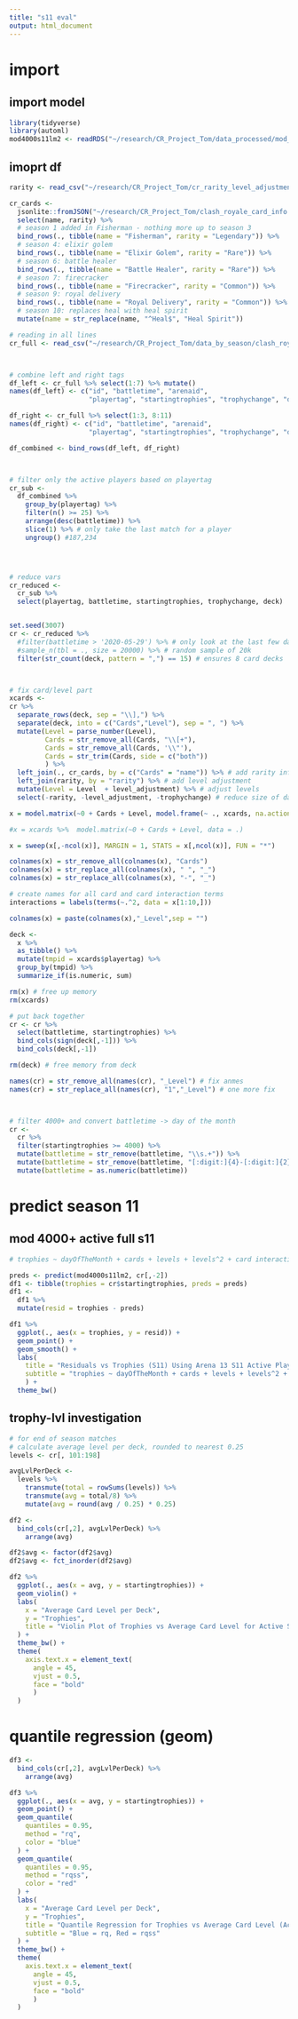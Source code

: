 ```yaml
---
title: "s11 eval"
output: html_document
---
```


# import

## import model
```r
library(tidyverse)
library(automl)
mod4000s11lm2 <- readRDS("~/research/CR_Project_Tom/data_processed/mod_4000_s11_lm_2.rds")
```


## imoprt df
```r
rarity <- read_csv("~/research/CR_Project_Tom/cr_rarity_level_adjustments.csv")

cr_cards <-
  jsonlite::fromJSON("~/research/CR_Project_Tom/clash_royale_card_info.json")$cards %>%
  select(name, rarity) %>%
  # season 1 added in Fisherman - nothing more up to season 3
  bind_rows(., tibble(name = "Fisherman", rarity = "Legendary")) %>%
  # season 4: elixir golem
  bind_rows(., tibble(name = "Elixir Golem", rarity = "Rare")) %>%
  # season 6: battle healer
  bind_rows(., tibble(name = "Battle Healer", rarity = "Rare")) %>%
  # season 7: firecracker
  bind_rows(., tibble(name = "Firecracker", rarity = "Common")) %>%
  # season 9: royal delivery
  bind_rows(., tibble(name = "Royal Delivery", rarity = "Common")) %>%
  # season 10: replaces heal with heal spirit
  mutate(name = str_replace(name, "^Heal$", "Heal Spirit"))

# reading in all lines
cr_full <- read_csv("~/research/CR_Project_Tom/data_by_season/clash_royale_matches_season_11_2020-05-04_to_2020-06-01.csv")



# combine left and right tags
df_left <- cr_full %>% select(1:7) %>% mutate()
names(df_left) <- c("id", "battletime", "arenaid",
                    "playertag", "startingtrophies", "trophychange", "deck")

df_right <- cr_full %>% select(1:3, 8:11)
names(df_right) <- c("id", "battletime", "arenaid",
                    "playertag", "startingtrophies", "trophychange", "deck")

df_combined <- bind_rows(df_left, df_right)



# filter only the active players based on playertag
cr_sub <-
  df_combined %>%
    group_by(playertag) %>%
    filter(n() >= 25) %>%
    arrange(desc(battletime)) %>%
    slice(1) %>% # only take the last match for a player
    ungroup() #187,234




# reduce vars
cr_reduced <-
  cr_sub %>%
  select(playertag, battletime, startingtrophies, trophychange, deck)


set.seed(3007)
cr <- cr_reduced %>%
  #filter(battletime > '2020-05-29') %>% # only look at the last few days in the season
  #sample_n(tbl = ., size = 20000) %>% # random sample of 20k
  filter(str_count(deck, pattern = ",") == 15) # ensures 8 card decks



# fix card/level part
xcards <-
cr %>%  
  separate_rows(deck, sep = "\\],") %>%
  separate(deck, into = c("Cards","Level"), sep = ", ") %>%
  mutate(Level = parse_number(Level),
         Cards = str_remove_all(Cards, "\\[+"),
         Cards = str_remove_all(Cards, '\\"'),
         Cards = str_trim(Cards, side = c("both"))
         ) %>%
  left_join(., cr_cards, by = c("Cards" = "name")) %>% # add rarity info
  left_join(rarity, by = "rarity") %>% # add level adjustment
  mutate(Level = Level  + level_adjustment) %>% # adjust levels
  select(-rarity, -level_adjustment, -trophychange) # reduce size of dataframe

x = model.matrix(~0 + Cards + Level, model.frame(~ ., xcards, na.action=na.pass)) # make indictor variables

#x = xcards %>%  model.matrix(~0 + Cards + Level, data = .) 

x = sweep(x[,-ncol(x)], MARGIN = 1, STATS = x[,ncol(x)], FUN = "*")

colnames(x) = str_remove_all(colnames(x), "Cards")
colnames(x) = str_replace_all(colnames(x), " ", "_")
colnames(x) = str_replace_all(colnames(x), "-", "_")

# create names for all card and card interaction terms
interactions = labels(terms(~.^2, data = x[1:10,]))

colnames(x) = paste(colnames(x),"_Level",sep = "")

deck <- 
  x %>%
  as_tibble() %>%
  mutate(tmpid = xcards$playertag) %>%
  group_by(tmpid) %>%
  summarize_if(is.numeric, sum)

rm(x) # free up memory
rm(xcards)

# put back together
cr <- cr %>%
  select(battletime, startingtrophies) %>%
  bind_cols(sign(deck[,-1])) %>%
  bind_cols(deck[,-1])

rm(deck) # free memory from deck

names(cr) = str_remove_all(names(cr), "_Level") # fix anmes
names(cr) = str_replace_all(names(cr), "1","_Level") # one more fix



# filter 4000+ and convert battletime -> day of the month
cr <-
  cr %>%
  filter(startingtrophies >= 4000) %>%
  mutate(battletime = str_remove(battletime, "\\s.+")) %>%
  mutate(battletime = str_remove(battletime, "[:digit:]{4}-[:digit:]{2}-")) %>%
  mutate(battletime = as.numeric(battletime))
```








# predict season 11

## mod 4000+ active full s11
```r
# trophies ~ dayOfTheMonth + cards + levels + levels^2 + card interactions + day interact with lvl and lvl^2

preds <- predict(mod4000s11lm2, cr[,-2])
df1 <- tibble(trophies = cr$startingtrophies, preds = preds)
df1 <-
  df1 %>%
  mutate(resid = trophies - preds)

df1 %>%
  ggplot(., aes(x = trophies, y = resid)) +
  geom_point() +
  geom_smooth() +
  labs(
    title = "Residuals vs Trophies (S11) Using Arena 13 S11 Active Players Full Model",
    subtitle = "trophies ~ dayOfTheMonth + cards + levels + levels^2 + card interactions + day:lvl & lvl^2"
    ) +
  theme_bw()
```


## trophy-lvl investigation
```r
# for end of season matches
# calculate average level per deck, rounded to nearest 0.25
levels <- cr[, 101:198]

avgLvlPerDeck <-
  levels %>%
    transmute(total = rowSums(levels)) %>%
    transmute(avg = total/8) %>%
    mutate(avg = round(avg / 0.25) * 0.25)
```

```r
df2 <-
  bind_cols(cr[,2], avgLvlPerDeck) %>%
    arrange(avg)

df2$avg <- factor(df2$avg)
df2$avg <- fct_inorder(df2$avg)

df2 %>%
  ggplot(., aes(x = avg, y = startingtrophies)) +
  geom_violin() +
  labs(
    x = "Average Card Level per Deck",
    y = "Trophies",
    title = "Violin Plot of Trophies vs Average Card Level for Active S11 Matches"
  ) +
  theme_bw() +
  theme(
    axis.text.x = element_text(
      angle = 45,
      vjust = 0.5,
      face = "bold"    
      )
  )
```


# quantile regression (geom)
```r
df3 <-
  bind_cols(cr[,2], avgLvlPerDeck) %>%
    arrange(avg)

df3 %>%
  ggplot(., aes(x = avg, y = startingtrophies)) +
  geom_point() +
  geom_quantile(
    quantiles = 0.95,
    method = "rq",
    color = "blue"
  ) +
  geom_quantile(
    quantiles = 0.95,
    method = "rqss",
    color = "red"
  ) +
  labs(
    x = "Average Card Level per Deck",
    y = "Trophies",
    title = "Quantile Regression for Trophies vs Average Card Level (Active S11)",
    subtitle = "Blue = rq, Red = rqss"
  ) +
  theme_bw() +
  theme(
    axis.text.x = element_text(
      angle = 45,
      vjust = 0.5,
      face = "bold"    
      )
  )
```






